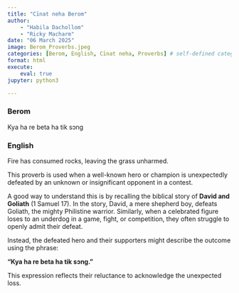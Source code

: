 ```yaml
---
title: "Cīnat neha Berom"
author: 
    - "Habila Dachollom"
    - "Ricky Macharm"
date: "06 March 2025"
image: Berom_Proverbs.jpeg
categories: [Berom, English, Cīnat neha, Proverbs] # self-defined categories
format: html
execute:
    eval: true
jupyter: python3

---
```


:::: {.panel-tabset}

### Berom    
Kya ha re beta ha tik sɔng


### English    
Fire has consumed rocks, leaving the grass unharmed.
::::


This proverb is used when a well-known hero or champion is unexpectedly defeated by an unknown or insignificant opponent in a contest.  

A good way to understand this is by recalling the biblical story of **David and Goliath** (1 Samuel 17). In the story, David, a mere shepherd boy, defeats Goliath, the mighty Philistine warrior. Similarly, when a celebrated figure loses to an underdog in a game, fight, or competition, they often struggle to openly admit their defeat.  

Instead, the defeated hero and their supporters might describe the outcome using the phrase:  

**"Kya ha re beta ha tik sɔng."**  

This expression reflects their reluctance to acknowledge the unexpected loss.


